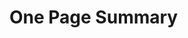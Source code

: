 # One Page Summary{-}

\begin{itemize}

\item This assessment for `r spp` incorporates a wide range of data sources: lengths data from two fishery fleets and four surveys, age data from two fishery fleets (marginals) and from two surveys (conditional-age-at-length), fishery discard data (rates, lengths, and mean weights), and four survey indices. 

\item The longest source of fishery-independent information off the U.S. west coast arises from the \gls{s-wcgbt} that has been conducted annual from 2003 - 2019. The data from the length and age data from this survey were highly influential in the model estimates of stock size and status.  

\item `r spp` off the U.S. west coast appear to have fairly complex movement patterns, moving between the continental shelf and slope likely driven by season, spawning, and by size. Additionally, observation of `r spp` by sex across depths indicates possible sex specific aggregations where a higher proportion of female fish are found in shallower (less than 300 m) and deeper waters (greater than 900 m), with higher proportion of male observed at intermediary depths (300 - 700 m).

\item Selectivity in the model is parameterized allowing sex-specific selectivity for sources of compositional data where female `r spp` are never fully selected (maximum selectivity less than 1.0). Large female `r spp` are observed at the deepest depth sampled (1,280 m) off the West Coast and likely extend into unobserved deeper depths. Lack of full selectivity of female `r spp` results in a fraction of unobserved spawning biomass in the population, increasing uncertainty in the estimate of the stock scale that the base model may not be fully capturing (via asymptotic error assumptions around estimated parameters).  

\item The model was highly sensitive to the assumed value of natural mortality.  The base model fixed natural mortality for females at the median of the prior, 0.108 per year, and estimated male natural mortality as an offset from the female value. When estimated, female natural mortality was well below the median of the prior, around 0.08 per year, which did appear well supported by the data.  However, the relative difference in natural mortality by sex appeared to be well defined which informed the decision to only estimate male natural mortality parameterized as an offset from females.

\item The base model estimates the `r endyr+1` fraction of unfished biomass at the start of the year at `r 100*round(model$derived_quants[model$derived_quants$Label == "Bratio_2021", 2], 2)` percent, well above the management target of 25 percent. The spawning biomass at the start of `r endyr+1` is `r format(model$derived_quants[model$derived_quants$Label == "SSB_2021", 2], digits = 0, scientific = FALSE)` mt. Sustainable total yield, landings plus discards, using an $SPR_{30\%}$ is estimate at `r format(model$derived_quants[model$derived_quants$Label == 'Dead_Catch_SPR', 'Value'], digits = 0, scientific = FALSE)` mt.

\item The estimate of stock status (fraction of unfished biomass) from this assessment (`r 100*round(model$derived_quants[model$derived_quants$Label == "Bratio_2021", 2], 2)` percent) is relatively consistent with the estimate from the 2011 assessment of 84 percent.  However, the estimate scale of the stock ($SB_0$) from this assessment, `r format(model$derived_quants[model$derived_quants$Label == "SSB_Virgin", 2], digits = 0, scientific = FALSE)` mt, is lower than the value estimated in the 2011 assessment of 393,507 mt. 

\end{itemize}

\newpage